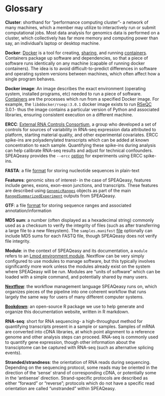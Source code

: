 # Glossary {#glossary}

**Cluster**: shorthand for "performance computing cluster"- a network of many machines, which a member may utilize to interactively run or submit computational jobs. Most data analysis for genomics data is performed on a cluster, which collectively has far more memory and computing power than say, an individual's laptop or desktop machine.

**Docker**: [Docker](https://www.docker.com/) is a tool for creating, [sharing](https://hub.docker.com/), and running [containers](https://www.docker.com/resources/what-container). Containers package up software and dependencies, so that a piece of software runs identically on any machine (capable of running docker containers). The idea is to avoid difficult-to-predict differences in software and operating system versions between machines, which often affect how a single program behaves.

**Docker image**: An image describes the exact environment (operating system, installed programs, etc) needed to run a piece of software. [Containers](https://www.docker.com/resources/what-container) are the processes which run from a specified Docker image. For example, the `libddocker/rseqc:3.0.1` docker image exists to run [RSeQC](http://rseqc.sourceforge.net/) 3.0.1- thus the image contains a particular version of Python and associated libraries, ensuring consistent execution on a different machine.

**ERCC**: [External RNA Controls Consortium](https://www.nist.gov/programs-projects/external-rna-controls-consortium), a group who developed a set of controls for sources of variability in RNA-seq expression data attributed to platform, starting material quality, and other experimental covariates. ERCC spike-ins are polyadenylated transcripts which can be added at known concentration to each sample. Quantifying these spike-ins during analysis can help calibrate RNA-seq results and adjust for technical confounders. SPEAQeasy provides the `--ercc` [option](#command-opts) for experiments using ERCC spike-ins.

**FASTA**: a file [format](https://zhanglab.ccmb.med.umich.edu/FASTA/) for storing nucleotide sequences in plain-text

**Features**: genomic sites of interest- in the case of SPEAQeasy, features include genes, exons, exon-exon junctions, and transcripts. These features are described using [`GenomicRanges`](https://bioconductor.org/packages/release/bioc/html/GenomicRanges.html) objects as part of the main [`RangedSummarizedExperiment`](https://bioconductor.org/packages/release/bioc/html/SummarizedExperiment.html) outputs from SPEAQeasy.

**GTF**: a file [format](https://useast.ensembl.org/info/website/upload/gff.html) for storing sequence ranges and associated annotation/information

**MD5 sum**: a number (often displayed as a hexadecimal string) commonly used as a checksum to verify the integrity of files (such as after transferring a large file to a new filesystem). The `samples.manifest` [file](#manifest) optionally can include MD5 sums for each FASTQ file, though SPEAQeasy does not verify file integrity.

**Module**: in the context of SPEAQeasy and its documentation, a `module` refers to an [Lmod environment module](https://lmod.readthedocs.io/en/latest/). Nextflow can be very simply configured to use modules to manage software, but this typically involves significantly more work unless the modules already exist on the system where SPEAQeasy will be run. Modules are "units of software" which can be loaded with a simple command, and potentially shared by many users.

**[Nextflow](https://www.nextflow.io/)**: the workflow management language SPEAQeasy runs on, which organizes pieces of the pipeline into one coherent workflow that runs largely the same way for users of many different computer systems. 

**[Bookdown](https://bookdown.org/)**: an open-source R package we use to help generate and organize this documentation website, written in R markdown.

**RNA-seq**: short for RNA sequencing- a high-throughput method for quantifying transcripts present in a sample or samples. Samples of mRNA are converted into cDNA libraries, at which point alignment to a reference genome and other analysis steps can proceed. RNA-seq is commonly used to quantify gene expression, though other information about the transciptome can be captured with RNA-seq (such as alternative splicing events).

**Stranded/strandness**: the orientation of RNA reads during sequencing. Depending on the sequencing protocol, some reads may be oriented in the direction of the 'sense' strand of corresponding cDNA, or potentially some in the 'antisense' direction. Strand-specific protocols are described as either "forward" or "reverse"; protocols which do not have a specific read orientation are called "unstranded" within SPEAQeasy.
